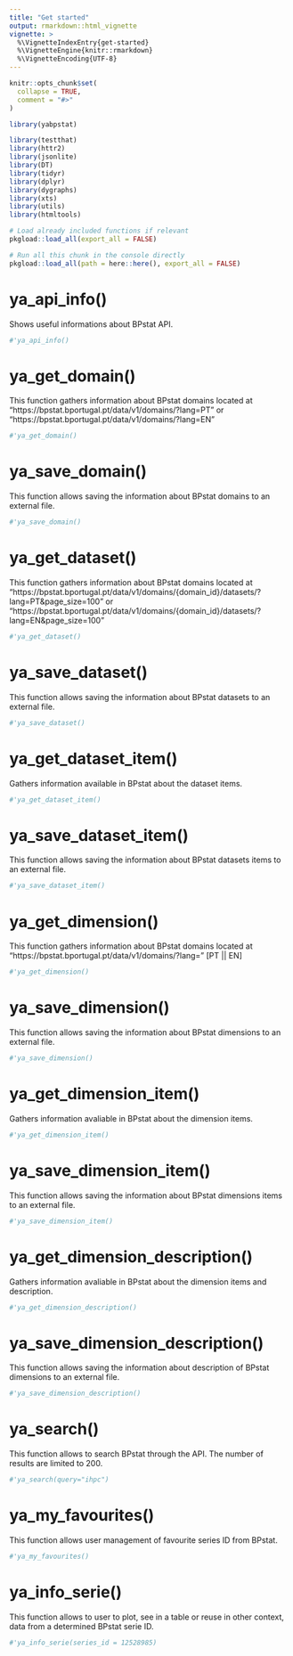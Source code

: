 ```yaml
---
title: "Get started"
output: rmarkdown::html_vignette
vignette: >
  %\VignetteIndexEntry{get-started}
  %\VignetteEngine{knitr::rmarkdown}
  %\VignetteEncoding{UTF-8}
---
```


```r
knitr::opts_chunk$set(
  collapse = TRUE,
  comment = "#>"
)
```

```r
library(yabpstat)
```

<!-- WARNING - This vignette is generated by {fusen} from dev/flat_full.Rmd: do not edit by hand -->

```r
library(testthat)
library(httr2)
library(jsonlite)
library(DT)
library(tidyr)
library(dplyr)
library(dygraphs)
library(xts)
library(utils)
library(htmltools)

```

<!--
 You need to run the 'description' chunk in the '0-dev_history.Rmd' file before continuing your code there.

If it is the first time you use {fusen}, after 'description', you can directly run the last chunk of the present file with inflate() inside.
--> 


```r
# Load already included functions if relevant
pkgload::load_all(export_all = FALSE)


```

```r
# Run all this chunk in the console directly
pkgload::load_all(path = here::here(), export_all = FALSE)

```

 
# ya_api_info()

Shows useful informations about BPstat API.
    

  

```r
#'ya_api_info()
```

  

# ya_get_domain()

This function gathers information about BPstat domains located at "https://bpstat.bportugal.pt/data/v1/domains/?lang=PT" or "https://bpstat.bportugal.pt/data/v1/domains/?lang=EN"
    

  

```r
#'ya_get_domain()
```

  

  


# ya_save_domain()

This function allows saving the information about BPstat domains to an external file.
    

  

```r
#'ya_save_domain()
```

  

  


# ya_get_dataset()

This function gathers information about BPstat domains located at "https://bpstat.bportugal.pt/data/v1/domains/{domain_id}/datasets/?lang=PT&page_size=100" or "https://bpstat.bportugal.pt/data/v1/domains/{domain_id}/datasets/?lang=EN&page_size=100"
    

  

```r
#'ya_get_dataset()
```

  

# ya_save_dataset()

This function allows saving the information about BPstat datasets to an external file.
    

  

```r
#'ya_save_dataset()
```

  

# ya_get_dataset_item()

Gathers information available in BPstat about the dataset items.
    

  

```r
#'ya_get_dataset_item()
```

  

    


# ya_save_dataset_item()

This function allows saving the information about BPstat datasets items to an external file.
    

  

```r
#'ya_save_dataset_item()
```

  

  


# ya_get_dimension()

This function gathers information about BPstat domains located at "https://bpstat.bportugal.pt/data/v1/domains/?lang=" [PT || EN]
    

  

```r
#'ya_get_dimension()
```

  

  


# ya_save_dimension()

This function allows saving the information about BPstat dimensions to an external file.
    

  

```r
#'ya_save_dimension()
```

  

  


# ya_get_dimension_item()

Gathers information avaliable in BPstat about the dimension items.
    

  

```r
#'ya_get_dimension_item()
```

  

  
  

# ya_save_dimension_item()

This function allows saving the information about BPstat dimensions items to an external file.
    

  

```r
#'ya_save_dimension_item()
```

  

# ya_get_dimension_description()

Gathers information avaliable in BPstat about the dimension items and description.
    

  

```r
#'ya_get_dimension_description()
```

  

   


# ya_save_dimension_description()

This function allows saving the information about description of BPstat dimensions to an external file.
    

  

```r
#'ya_save_dimension_description()
```

  

# ya_search()

This function allows to search BPstat through the API. The number of results are limited to 200.
    

  

```r
#'ya_search(query="ihpc")
```

  

  



# ya_my_favourites()

This function allows user management of favourite series ID from BPstat.
    

  

```r
#'ya_my_favourites()
```

  

  

# ya_info_serie()

This function allows to user to plot, see in a table or reuse in other context, data from a determined BPstat serie ID.
    

  

```r
#'ya_info_serie(series_id = 12528985)
```

  

